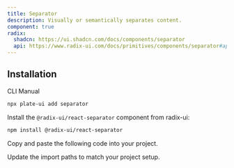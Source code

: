 ```yaml
---
title: Separator
description: Visually or semantically separates content.
component: true
radix:
  shadcn: https://ui.shadcn.com/docs/components/separator
  api: https://www.radix-ui.com/docs/primitives/components/separator#api-reference
---
```


## Installation

<Tabs defaultValue="cli">

<TabsList>
<TabsTrigger value="cli">CLI</TabsTrigger>
<TabsTrigger value="manual">Manual</TabsTrigger>
</TabsList>
<TabsContent value="cli">

```bash
npx plate-ui add separator
```

</TabsContent>

<TabsContent value="manual">

<Steps>

<Step>

Install the `@radix-ui/react-separator` component from radix-ui:

```bash
npm install @radix-ui/react-separator
```

</Step>

<Step>

Copy and paste the following code into your project.

</Step>

<ComponentSource name="separator" />

<Step>

Update the import paths to match your project setup.

</Step>

</Steps>

  </TabsContent>

</Tabs>
